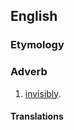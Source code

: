 ==English==

===Etymology===
{{suffix|unvisible|ly}}

===Adverb===
{{en-adv}}

# {{archaic}} [[invisibly]].

====Translations====
{{trans-see|invisibly}}
